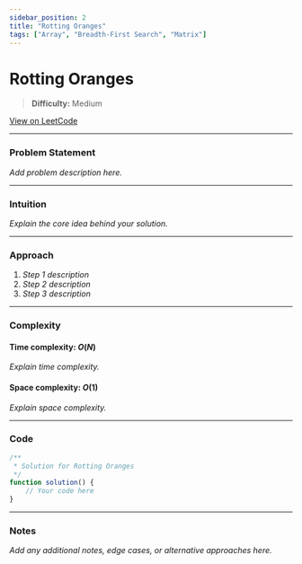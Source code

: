 ```yaml
---
sidebar_position: 2
title: "Rotting Oranges"
tags: ["Array", "Breadth-First Search", "Matrix"]
---
```


# Rotting Oranges

> **Difficulty:** Medium

[View on LeetCode](https://leetcode.com/problems/rotting-oranges/)

***

### Problem Statement

_Add problem description here._

***

### Intuition

_Explain the core idea behind your solution._

***

### Approach

1. _Step 1 description_
2. _Step 2 description_
3. _Step 3 description_

***

### Complexity

#### Time complexity: $O(N)$

_Explain time complexity._

#### Space complexity: $O(1)$

_Explain space complexity._

***

### Code

```javascript
/**
 * Solution for Rotting Oranges
 */
function solution() {
    // Your code here
}
```

***

### Notes

_Add any additional notes, edge cases, or alternative approaches here._
